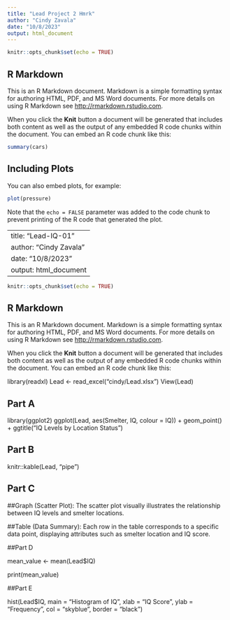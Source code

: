 ```yaml
---
title: "Lead Project 2 Hmrk"
author: "Cindy Zavala"
date: "10/8/2023"
output: html_document
---
```


```r
knitr::opts_chunk$set(echo = TRUE)
```

## R Markdown

This is an R Markdown document. Markdown is a simple formatting syntax for authoring HTML, PDF, and MS Word documents. For more details on using R Markdown see <http://rmarkdown.rstudio.com>.

When you click the **Knit** button a document will be generated that includes both content as well as the output of any embedded R code chunks within the document. You can embed an R code chunk like this:

```r
summary(cars)
```

## Including Plots

You can also embed plots, for example:

```r
plot(pressure)
```

Note that the `echo = FALSE` parameter was added to the code chunk to prevent printing of the R code that generated the plot.

---
title: "Lead-IQ-01"
author: "Cindy Zavala"
date: "10/8/2023"
output: html_document
---

```r
knitr::opts_chunk$set(echo = TRUE)
```

## R Markdown

This is an R Markdown document. Markdown is a simple formatting syntax for authoring HTML, PDF, and MS Word documents. For more details on using R Markdown see <http://rmarkdown.rstudio.com>.

When you click the **Knit** button a document will be generated that includes both content as well as the output of any embedded R code chunks within the document. You can embed an R code chunk like this:


library(readxl)
Lead <- read_excel("cindy/Lead.xlsx")
View(Lead)

## Part A
library(ggplot2)
ggplot(Lead, aes(Smelter, IQ, colour = IQ)) + 
  geom_point() +
  ggtitle("IQ Levels by Location Status")

## Part B

knitr::kable(Lead, "pipe")

## Part C

##Graph (Scatter Plot):
The scatter plot visually illustrates the relationship between IQ levels and smelter locations. 

##Table (Data Summary):
Each row in the table corresponds to a specific data point, displaying attributes such as smelter location and IQ score.

##Part D

mean_value <- mean(Lead$IQ)

print(mean_value)

##Part E

hist(Lead$IQ, 
     main = "Histogram of IQ",
     xlab = "IQ Score",
     ylab = "Frequency",
     col = "skyblue",
     border = "black")
     
  
